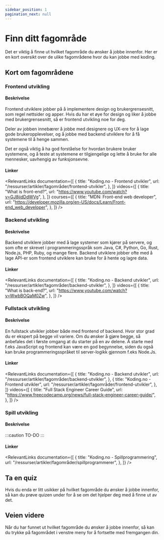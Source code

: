 ```yaml
---
sidebar_position: 1
pagination_next: null
---
```



# Finn ditt fagområde

Det er viktig å finne ut hvilket fagområde du ønsker å jobbe innenfor. Her er en kort oversikt over de ulike fagområdene hvor du kan jobbe med koding.

## Kort om fagområdene

### Frontend utvikling

#### Beskrivelse

Frontend utviklere jobber på å implementere design og brukergrensesnitt, som regel nettsider og apper.
Hvis du har et øye for design og liker å jobbe med brukergrensesnitt, så er frontend utvikling noe for deg.

Deler av jobben innebærer å jobbe med designere og <Tooltip hint="UX = User eXperience designer. Disse utvikler en brukeropplevelse ved å lage prototyper, tenke ut ulike bruksmønstre osv.">UX-ere</Tooltip> for å lage gode brukeropplevelser,
og å jobbe med backend utviklere for å få systemene til å henge sammen.

Det er også viktig å ha god forståelse for hvordan brukere bruker systemene, og å teste at systemene er tilgjengelige
og lette å bruke for alle mennesker, uavhengig av funksjonsevne.

#### Linker

<RelevantLinks
  documentation={[
    {
      title: "Koding.no - Frontend utvikler",
      url: "/ressurser/artikler/fagområder/frontend-utvikler",
    },
  ]}
  videos={[
    {
      title: "What is front-end?",
      url: "https://www.youtube.com/watch?v=GJ8jidDdWVg",
    },
  ]}
  courses={[
    {
      title: "MDN: Front-end web developer",
      url: "https://developer.mozilla.org/en-US/docs/Learn/Front-end_web_developer",
    },
  ]}
/>

### Backend utvikling

#### Beskrivelse

Backend utviklere jobber med å lage systemer som kjører på servere, og som ofte er skrevet i programmeringsspråk som Java, C#, Python, Go, Rust, Node.js, PHP, Ruby, og mange flere.
Backend utviklere jobber ofte med å lage <Tooltip hint="API = Application Programming Interface. Litt forenklet kan vi tenke på dette som en slags inngangs-port til noen andre sin kode. Det kan være lokalt på din maskin, over nettet eller noe helt annet.">API-er</Tooltip> som frontend utviklere kan bruke for å hente og lagre data.

#### Linker

<RelevantLinks
  documentation={[
    {
      title: "Koding.no - Backend utvikler",
      url: "/ressurser/artikler/fagområder/backend-utvikler",
    },
  ]}
  videos={[
    {
      title: "What is back-end?",
      url: "https://www.youtube.com/watch?v=WwbBOQaM0Zw",
    },
  ]}
/>


### Fullstack utvikling
#### Beskrivelse
En fullstack utvikler jobber både med frontend of backend. Hvor stor grad du er ekspert på begge vil variere. Om du ønsker å gjøre begge, så anbefales det i første omgang at du starter på en av delene. Å starte med f.eks JavaScript og frontend kan være en god begynnelse, siden du også kan bruke programmeringsspråket til server-logikk gjennom f.eks Node.Js.

#### Linker
<RelevantLinks
  documentation={[
    {
      title: "Koding.no - Backend utvikler",
      url: "/ressurser/artikler/fagområder/backend-utvikler",
    },
    {
      title: "Koding.no - Frontend utvikler",
      url: "/ressurser/artikler/fagområder/frontend-utvikler",
    },
  ]}
  videos={[
    {
      title: "Full Stack Engineer Career Guide",
      url: "https://www.freecodecamp.org/news/full-stack-engineer-career-guide/",
    },
  ]}
/>


### Spill utvikling

#### Beskrivelse

:::caution TO-DO
:::

#### Linker

<RelevantLinks
  documentation={[
    {
      title: "Koding.no - Spillprogrammering",
      url: "/ressurser/artikler/fagområder/spillprogrammerer",
    },
  ]}
/>

## Ta en quiz

Hvis du enda er litt usikker på hvilket fagområde du ønsker å jobbe innenfor, så kan du prøve quizen under for å se om det hjelper deg med å finne ut av det.

<FagomraderQuiz />

## Veien videre

Når du har funnet ut hvilket fagområde du ønsker å jobbe innenfor, så kan du trykke på fagområdet i venstre meny for å fortsette med fremgangen din.
